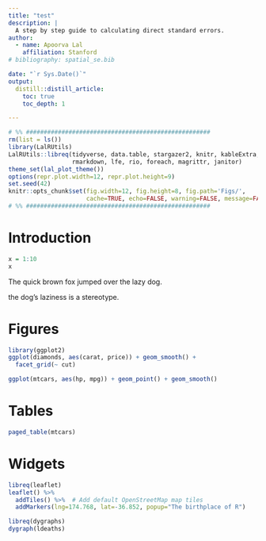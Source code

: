 ```yaml
---
title: "test"
description: |
  A step by step guide to calculating direct standard errors.
author:
  - name: Apoorva Lal
    affiliation: Stanford
# bibliography: spatial_se.bib

date: "`r Sys.Date()`"
output:
  distill::distill_article:
    toc: true
    toc_depth: 1

---
```


```r
# %% ####################################################
rm(list = ls())
library(LalRUtils)
LalRUtils::libreq(tidyverse, data.table, stargazer2, knitr, kableExtra,
                  rmarkdown, lfe, rio, foreach, magrittr, janitor)
theme_set(lal_plot_theme())
options(repr.plot.width=12, repr.plot.height=9)
set.seed(42)
knitr::opts_chunk$set(fig.width=12, fig.height=8, fig.path='Figs/',
                      cache=TRUE, echo=FALSE, warning=FALSE, message=FALSE)
# %% ####################################################
```

# Introduction

```r
x = 1:10
x
```

The quick brown fox jumped over the lazy dog.

<aside>
the dog's laziness is a stereotype.
</aside>

# Figures
```r
library(ggplot2)
ggplot(diamonds, aes(carat, price)) + geom_smooth() +
  facet_grid(~ cut)
```

<aside>
```r
ggplot(mtcars, aes(hp, mpg)) + geom_point() + geom_smooth()
```
</aside>

# Tables
```r
paged_table(mtcars)
```

# Widgets

```r
libreq(leaflet)
leaflet() %>%
  addTiles() %>%  # Add default OpenStreetMap map tiles
  addMarkers(lng=174.768, lat=-36.852, popup="The birthplace of R")
```

```r
libreq(dygraphs)
dygraph(ldeaths)
```
